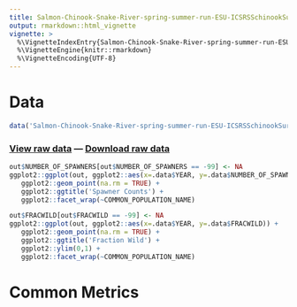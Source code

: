 ```yaml
---
title: Salmon-Chinook-Snake-River-spring-summer-run-ESU-ICSRSSchinookSurveySBT2020
output: rmarkdown::html_vignette
vignette: >
  %\VignetteIndexEntry{Salmon-Chinook-Snake-River-spring-summer-run-ESU-ICSRSSchinookSurveySBT2020}
  %\VignetteEngine{knitr::rmarkdown}
  %\VignetteEncoding{UTF-8}
---
```


# Data

```r
data('Salmon-Chinook-Snake-River-spring-summer-run-ESU-ICSRSSchinookSurveySBT2020', package='VRData')
```

### [View raw data](../data/Salmon-Chinook-Snake-River-spring-summer-run-ESU-ICSRSSchinookSurveySBT2020.html) &#8212; [Download raw data](../data/Salmon-Chinook-Snake-River-spring-summer-run-ESU-ICSRSSchinookSurveySBT2020.csv)

```r
out$NUMBER_OF_SPAWNERS[out$NUMBER_OF_SPAWNERS == -99] <- NA
ggplot2::ggplot(out, ggplot2::aes(x=.data$YEAR, y=.data$NUMBER_OF_SPAWNERS)) +
   ggplot2::geom_point(na.rm = TRUE) +
   ggplot2::ggtitle('Spawner Counts') +
   ggplot2::facet_wrap(~COMMON_POPULATION_NAME)
```

```r
out$FRACWILD[out$FRACWILD == -99] <- NA
ggplot2::ggplot(out, ggplot2::aes(x=.data$YEAR, y=.data$FRACWILD)) +
   ggplot2::geom_point(na.rm = TRUE) +
   ggplot2::ggtitle('Fraction Wild') +
   ggplot2::ylim(0,1) +
   ggplot2::facet_wrap(~COMMON_POPULATION_NAME)
```

# Common Metrics



